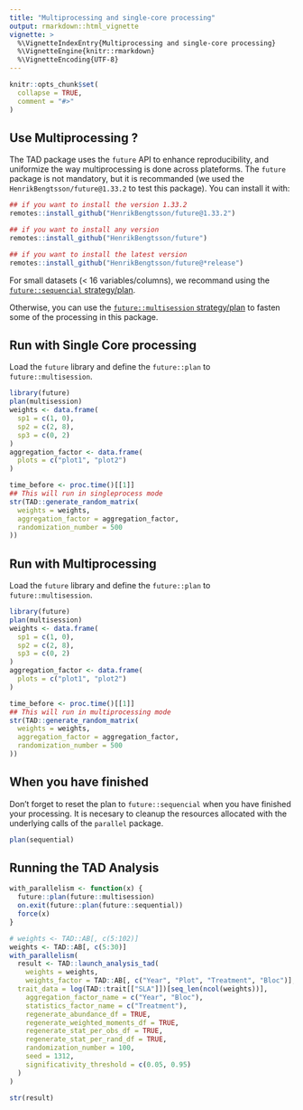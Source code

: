 ```yaml
---
title: "Multiprocessing and single-core processing"
output: rmarkdown::html_vignette
vignette: >
  %\VignetteIndexEntry{Multiprocessing and single-core processing}
  %\VignetteEngine{knitr::rmarkdown}
  %\VignetteEncoding{UTF-8}
---
```


```r
knitr::opts_chunk$set(
  collapse = TRUE,
  comment = "#>"
)
```


## Use Multiprocessing ?

The TAD package uses the `future` API to enhance reproducibility, and
uniformize the way multiprocessing is done across plateforms.
The `future` package is not mandatory, but it is recommanded (we used the
`HenrikBengtsson/future@1.33.2` to test this package).
You can install it with:

```R
## if you want to install the version 1.33.2
remotes::install_github("HenrikBengtsson/future@1.33.2")

## if you want to install any version
remotes::install_github("HenrikBengtsson/future")

## if you want to install the latest version
remotes::install_github("HenrikBengtsson/future@*release")
```

For small datasets (< 16 variables/columns), we recommand using the
[`future::sequencial` strategy/plan](#run-with-single-core-processing).

Otherwise, you can use the
[`future::multisession` strategy/plan](#run-with-multiprocessing) to
fasten some of the processing in this package.

## Run with Single Core processing

Load the `future` library and define the `future::plan` to `future::multisession`.

```r

library(future)
plan(multisession)
weights <- data.frame(
  sp1 = c(1, 0),
  sp2 = c(2, 8),
  sp3 = c(0, 2)
)
aggregation_factor <- data.frame(
  plots = c("plot1", "plot2")
)

time_before <- proc.time()[[1]]
## This will run in singleprocess mode
str(TAD::generate_random_matrix(
  weights = weights,
  aggregation_factor = aggregation_factor,
  randomization_number = 500
))
```



## Run with Multiprocessing

Load the `future` library and define the `future::plan` to `future::multisession`.

```r

library(future)
plan(multisession)
weights <- data.frame(
  sp1 = c(1, 0),
  sp2 = c(2, 8),
  sp3 = c(0, 2)
)
aggregation_factor <- data.frame(
  plots = c("plot1", "plot2")
)

time_before <- proc.time()[[1]]
## This will run in multiprocessing mode
str(TAD::generate_random_matrix(
  weights = weights,
  aggregation_factor = aggregation_factor,
  randomization_number = 500
))
```


## When you have finished

Don't forget to reset the plan to `future::sequencial` when you have finished
your processing.
It is necesary to cleanup the resources allocated with the underlying calls
of the `parallel` package.
```r
plan(sequential)
```


## Running the TAD Analysis

```r

with_parallelism <- function(x) {
  future::plan(future::multisession)
  on.exit(future::plan(future::sequential))
  force(x)
}

# weights <- TAD::AB[, c(5:102)]
weights <- TAD::AB[, c(5:30)]
with_parallelism(
  result <- TAD::launch_analysis_tad(
    weights = weights,
    weights_factor = TAD::AB[, c("Year", "Plot", "Treatment", "Bloc")],
  trait_data = log(TAD::trait[["SLA"]])[seq_len(ncol(weights))],
    aggregation_factor_name = c("Year", "Bloc"),
    statistics_factor_name = c("Treatment"),
    regenerate_abundance_df = TRUE,
    regenerate_weighted_moments_df = TRUE,
    regenerate_stat_per_obs_df = TRUE,
    regenerate_stat_per_rand_df = TRUE,
    randomization_number = 100,
    seed = 1312,
    significativity_threshold = c(0.05, 0.95)
  )
)

str(result)
```
